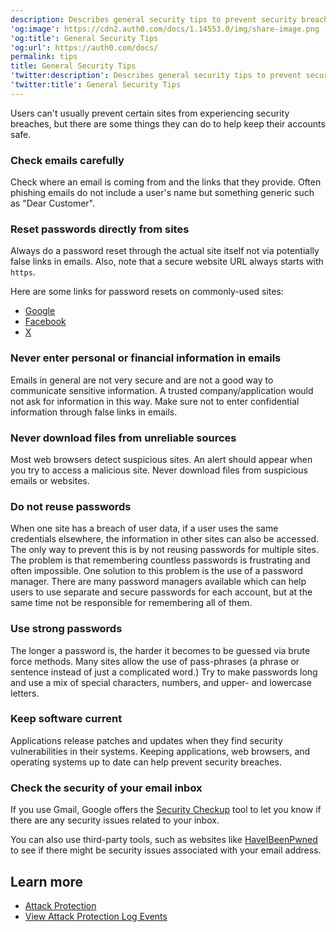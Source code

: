 ```yaml
---
description: Describes general security tips to prevent security breaches.
'og:image': https://cdn2.auth0.com/docs/1.14553.0/img/share-image.png
'og:title': General Security Tips
'og:url': https://auth0.com/docs/
permalink: tips
title: General Security Tips
'twitter:description': Describes general security tips to prevent security breaches.
'twitter:title': General Security Tips
---
```

Users can't usually prevent certain sites from experiencing security breaches, but there are some things they can do to help keep their accounts safe.

### Check emails carefully

Check where an email is coming from and the links that they provide. Often phishing emails do not include a user's name but something generic such as "Dear Customer".

### Reset passwords directly from sites

Always do a password reset through the actual site itself not via potentially false links in emails. Also, note that a secure website URL always starts with `https`.

Here are some links for password resets on commonly-used sites:

* [Google](https://www.google.com/accounts/recovery/)
* [Facebook](https://www.facebook.com/settings)
* [X](https://x.com/settings/password)

### Never enter personal or financial information in emails

Emails in general are not very secure and are not a good way to communicate sensitive information. A trusted company/application would not ask for information in this way. Make sure not to enter confidential information through false links in emails.

### Never download files from unreliable sources

Most web browsers detect suspicious sites. An alert should appear when you try to access a malicious site. Never download files from suspicious emails or websites.

### Do not reuse passwords

When one site has a breach of user data, if a user uses the same credentials elsewhere, the information in other sites can also be accessed. The only way to prevent this is by not reusing passwords for multiple sites. The problem is that remembering countless passwords is frustrating and often impossible. One solution to this problem is the use of a password manager. There are many password managers available which can help users to use separate and secure passwords for each account, but at the same time not be responsible for remembering all of them.

### Use strong passwords

The longer a password is, the harder it becomes to be guessed via brute force methods. Many sites allow the use of pass-phrases (a phrase or sentence instead of just a complicated word.) Try to make passwords long and use a mix of special characters, numbers, and upper- and lowercase letters.

### Keep software current

Applications release patches and updates when they find security vulnerabilities in their systems. Keeping applications, web browsers, and operating systems up to date can help prevent security breaches.

### Check the security of your email inbox

If you use Gmail, Google offers the [Security Checkup](https://myaccount.google.com/security-checkup) tool to let you know if there are any security issues related to your inbox.

You can also use third-party tools, such as websites like [HaveIBeenPwned](https://haveibeenpwned.com/PwnedWebsites) to see if there might be security issues associated with your email address.

## Learn more

* [Attack Protection](/docs/secure/attack-protection)
* [View Attack Protection Log Events](/docs/secure/attack-protection/view-attack-protection-events)